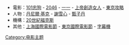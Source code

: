 *電影：[[101忠狗|101忠狗]] - [[2046_(電影)|2046]] - [[一一|一一]] - [[上帝創造女人|上帝創造女人]] - [[東京攻略|東京攻略]]
*人物：[[丹尼爾·基克|丹尼爾·基克]] - [[謝雪心|謝雪心]] - [[甄子丹|甄子丹]]
*機構：[[20世紀福克斯|20世紀福克斯]]
*其他：[[上海國際電影節|上海國際電影節]] - [[東京國際電影節|東京國際電影節]] - [[字幕機|字幕機]]

<noinclude>[[Category:电影主题|Category:电影主题]]</noinclude>